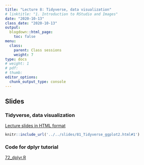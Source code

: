```yaml
---
title: "Lecture 8: Tidyverse, data visualization"
# linktitle: "1. Introduction to RStudio and Images"
date: "2020-10-13"
class_date: "2020-10-13"
output:
  blogdown::html_page:
    toc: false
menu:
  class:
    parent: Class sessions
    weight: 7
type: docs
# weight: 1 
# pdf: 
# thumb: 
editor_options: 
  chunk_output_type: console
---
```


## Slides

### Tidyverse, data visualization

<a href="../../slides/81_Tidyverse_ggplot2#1" target="_blank">Lecture slides in HTML format</a>

```r
knitr::include_url('../../slides/81_Tidyverse_ggplot2.html#1')
```

### Code for dplyr tutorial

<a href="../../slides/72_dplyr.R" target="_blank">72_dplyr.R</a>
